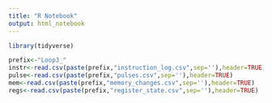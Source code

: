 ```yaml
---
title: "R Notebook"
output: html_notebook
---
```


```r
library(tidyverse)
```

```r
prefix<-"Loop3_"
instr<-read.csv(paste(prefix,"instruction_log.csv",sep=''),header=TRUE)
pulse<-read.csv(paste(prefix,"pulses.csv",sep=''),header=TRUE)
mem<-read.csv(paste(prefix,"memory_changes.csv",sep=''),header=TRUE)
regs<-read.csv(paste(prefix,"register_state.csv",sep=''),header=TRUE)
```


